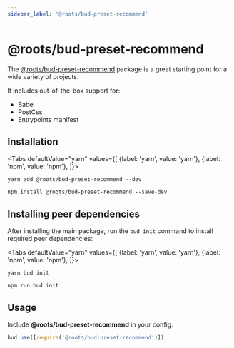 ```yaml
---
sidebar_label: '@roots/bud-preset-recommend'
---
```



# @roots/bud-preset-recommend

The [@roots/bud-preset-recommend](/extensions/presets/bud-preset-recommend) package is a great starting point for a wide variety of projects.

It includes out-of-the-box support for:

- Babel
- PostCss
- Entrypoints manifest

## Installation

<Tabs
  defaultValue="yarn"
  values={[
    {label: 'yarn', value: 'yarn'},
    {label: 'npm', value: 'npm'},
  ]}>
  <TabItem value="yarn">

    yarn add @roots/bud-preset-recommend --dev

  </TabItem>
  <TabItem value="npm">

    npm install @roots/bud-preset-recommend --save-dev

  </TabItem>
</Tabs>

## Installing peer dependencies

After installing the main package, run the `bud init` command to install required peer dependencies:

<Tabs
  defaultValue="yarn"
  values={[
    {label: 'yarn', value: 'yarn'},
    {label: 'npm', value: 'npm'},
  ]}>
  <TabItem value="yarn">

    yarn bud init

  </TabItem>
  <TabItem value="npm">

    npm run bud init

  </TabItem>
</Tabs>

## Usage

Include **@roots/bud-preset-recommend** in your config.

```js {4}
bud.use([require('@roots/bud-preset-recommend')])
```
